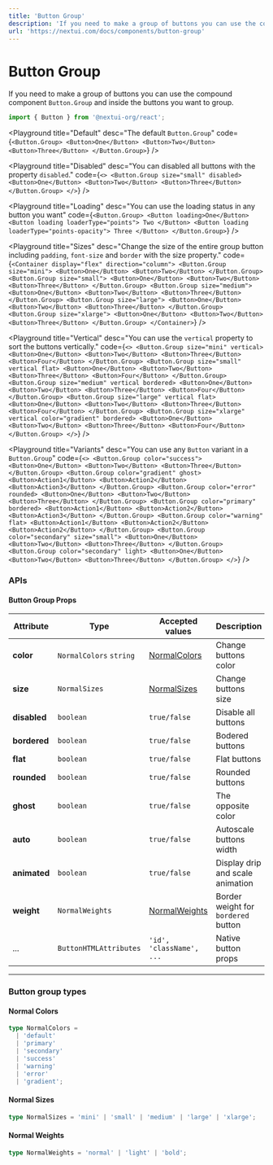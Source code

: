 ```yaml
---
title: 'Button Group'
description: 'If you need to make a group of buttons you can use the compound component `Button.Group` and inside the buttons you want to group.'
url: 'https://nextui.com/docs/components/button-group'
---
```


# Button Group

If you need to make a group of buttons you can use the compound component `Button.Group` and
inside the buttons you want to group.

```jsx
import { Button } from '@nextui-org/react';
```

<CarbonAd />

<Playground
  title="Default"
  desc="The default `Button.Group`"
  code={`
<Button.Group>
  <Button>One</Button>
  <Button>Two</Button>
  <Button>Three</Button>
</Button.Group>
`}
/>

<Playground
  title="Disabled"
  desc="You can disabled all buttons with the property `disabled`."
  code={`
<>
     <Button.Group size="small" disabled>
      <Button>One</Button>
      <Button>Two</Button>
      <Button>Three</Button>
    </Button.Group>
</>
`}
/>

<Playground
  title="Loading"
  desc="You can use the loading status in any button you want"
  code={`
<Button.Group>
  <Button loading>One</Button>
  <Button loading loaderType="points">
    Two
  </Button>
  <Button loading loaderType="points-opacity">
    Three
  </Button>
</Button.Group>
`}
/>

<Playground
  title="Sizes"
  desc="Change the size of the entire group button including `padding`, `font-size` and `border` with the size property."
  code={`
<Container display="flex" direction="column">
    <Button.Group size="mini">
      <Button>One</Button>
      <Button>Two</Button>
    </Button.Group>
    <Button.Group size="small">
      <Button>One</Button>
      <Button>Two</Button>
      <Button>Three</Button>
    </Button.Group>
    <Button.Group size="medium">
      <Button>One</Button>
      <Button>Two</Button>
      <Button>Three</Button>
    </Button.Group>
    <Button.Group size="large">
      <Button>One</Button>
      <Button>Two</Button>
      <Button>Three</Button>
    </Button.Group>
    <Button.Group size="xlarge">
      <Button>One</Button>
      <Button>Two</Button>
      <Button>Three</Button>
    </Button.Group>
  </Container>
`}
/>

<Playground
  title="Vertical"
  desc="You can use the `vertical` property to sort the buttons vertically."
  code={`
<>
    <Button.Group size="mini" vertical>
      <Button>One</Button>
      <Button>Two</Button>
      <Button>Three</Button>
      <Button>Four</Button>
    </Button.Group>
     <Button.Group size="small" vertical flat>
      <Button>One</Button>
      <Button>Two</Button>
      <Button>Three</Button>
      <Button>Four</Button>
    </Button.Group>
    <Button.Group size="medium" vertical bordered>
      <Button>One</Button>
      <Button>Two</Button>
      <Button>Three</Button>
      <Button>Four</Button>
    </Button.Group>
    <Button.Group size="large" vertical flat>
      <Button>One</Button>
      <Button>Two</Button>
      <Button>Three</Button>
      <Button>Four</Button>
    </Button.Group>
    <Button.Group size="xlarge" vertical color="gradient" bordered>
      <Button>One</Button>
      <Button>Two</Button>
      <Button>Three</Button>
      <Button>Four</Button>
    </Button.Group>
</>
`}
/>

<Playground
  title="Variants"
  desc="You can use any `Button` variant in a `Button.Group`"
  code={`
<>
    <Button.Group color="success">
      <Button>One</Button>
      <Button>Two</Button>
      <Button>Three</Button>
    </Button.Group>
    <Button.Group color="gradient" ghost>
      <Button>Action1</Button>
      <Button>Action2</Button>
      <Button>Action3</Button>
    </Button.Group>
    <Button.Group color="error" rounded>
      <Button>One</Button>
      <Button>Two</Button>
      <Button>Three</Button>
    </Button.Group>
    <Button.Group color="primary" bordered>
      <Button>Action1</Button>
      <Button>Action2</Button>
      <Button>Action3</Button>
    </Button.Group>
    <Button.Group color="warning" flat>
      <Button>Action1</Button>
      <Button>Action2</Button>
      <Button>Action2</Button>
    </Button.Group>
    <Button.Group color="secondary" size="small">
      <Button>One</Button>
      <Button>Two</Button>
      <Button>Three</Button>
    </Button.Group>
    <Button.Group color="secondary" light>
      <Button>One</Button>
      <Button>Two</Button>
      <Button>Three</Button>
    </Button.Group>
  </>
`}
/>

<Spacer y={3} />

### APIs

<Spacer y={2} />

#### Button Group Props

| Attribute    | Type                    | Accepted values                  | Description                         | Default   |
| ------------ | ----------------------- | -------------------------------- | ----------------------------------- | --------- |
| **color**    | `NormalColors` `string` | [NormalColors](#normal-colors)   | Change buttons color                | `default` |
| **size**     | `NormalSizes`           | [NormalSizes](#normal-sizes)     | Change buttons size                 | `medium`  |
| **disabled** | `boolean`               | `true/false`                     | Disable all buttons                 | `false`   |
| **bordered** | `boolean`               | `true/false`                     | Bodered buttons                     | `false`   |
| **flat**     | `boolean`               | `true/false`                     | Flat buttons                        | `false`   |
| **rounded**  | `boolean`               | `true/false`                     | Rounded buttons                     | `false`   |
| **ghost**    | `boolean`               | `true/false`                     | The opposite color                  | `false`   |
| **auto**     | `boolean`               | `true/false`                     | Autoscale buttons width             | `false`   |
| **animated** | `boolean`               | `true/false`                     | Display drip and scale animation    | `true`    |
| **weight**   | `NormalWeights`         | [NormalWeights](#normal-weights) | Border weight for `bordered` button | `normal`  |
| ...          | `ButtonHTMLAttributes`  | `'id', 'className', ...`         | Native button props                 | -         |

---

<Spacer y={2} />

### Button group types

<Spacer y={1} />

#### Normal Colors

```ts
type NormalColors =
  | 'default'
  | 'primary'
  | 'secondary'
  | 'success'
  | 'warning'
  | 'error'
  | 'gradient';
```

#### Normal Sizes

```ts
type NormalSizes = 'mini' | 'small' | 'medium' | 'large' | 'xlarge';
```

#### Normal Weights

```ts
type NormalWeights = 'normal' | 'light' | 'bold';
```
